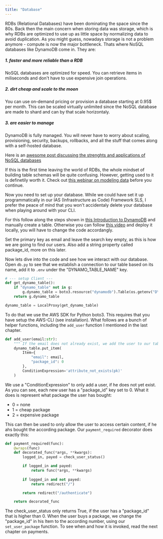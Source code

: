 ```yaml
---
title: "Database"
---
```


RDBs (Relational Databases) have been dominating the space since the 80s. Back then the main concern when
storing data was storage, which is why RDBs are optimized to use up as little space by normalizing data
to avoid duplication. As you might guess, nowadays storage is not a problem anymore - compute is now the
major bottleneck. Thats where NoSQL databases like DynamoDB come in. They are:

##### 1. faster and more reliable than a RDB
NoSQL databases are optimized for speed. You can retrieve items in miliseconds and don't have to use expensive join
operations.

##### 2. dirt cheap and scale to the moon
You can use on-demand pricing or provision a database starting at 0.95$ per month. This can be scaled virtually unlimited
since the NoSQL database are made to shard and can by that scale horizontaly.

##### 3. are easier to manage 
DynamoDB is fully managed. You will never have to worry about scaling, provisioning, security, backups, rollbacks, and all
the stuff that comes along with a self-hosted database. 

Here is an [awesome post discussing the strenghts and applications of NoSQL databases](https://www.reddit.com/r/aws/comments/11bpfen/comment/ja3itzd/?utm_source=share&utm_medium=web3x&utm_name=web3xcss&utm_term=1&utm_content=share_button)

If this is the first time leaving the world of RDBs, the whole mindset of building table schemas will be
quite confusing. However, getting used to it is definetily worth it.
Check out [this webinar on modeling data](https://www.youtube.com/watch?v=XMEkNZby95M) before you continue.

Now you need to set up your database. While we could have set it up programmatically in our IAS (Infrastructure
as Code) Framework SLS, I prefer the peace of mind that you won't accidentaly delete your database when playing around
with your CLI.

For this follow along the steps shown in [this Introduction to DynamoDB](https://www.youtube.com/watch?v=2k2GINpO308)
and manually create a table. Otherwise you can follow [this video](https://www.youtube.com/watch?v=vHeYz-C9hSk&list=PL9nWRykSBSFi5QD8ssI0W5odL9S0309E2&index=12)
and deploy it locally, you will have to change the code accordangly.

Set the primary key as email and leave the search key empty, as this is how we are going to find our users. Also
add a string property called package_id, more on this later.

Now lets dive into the code and see how we interact with our database. 
Open ``db.py`` to see that we establish a connection to our table based on its name, add it to ``.env`` under 
the "DYNAMO_TABLE_NAME" key.

```python db.py
# --- setup Client ---
def get_dynamo_table():
    if "dynamo_table" not in g:
        g.dynamo_table = boto3.resource("dynamodb").Table(os.getenv("DYNAMO_TABLE_NAME"))
    return g.dynamo_table

dynamo_table = LocalProxy(get_dynamo_table)
``` 

To do that we use the AWS SDK for Python boto3. This requires that you have setup the AWS-CLI (see installation).
What follows are a bunch of helper functions, including the ``add_user`` function I mentioned in the last chapter.


```python db.py
def add_user(email:str):
    """ If the email does not already exist, we add the user to our table """
    dynamo_table.put_item(    
        Item={
            "email": email,
            "package_id": 0
        },
        ConditionExpression='attribute_not_exists(pk)'
    )
```

We use a "ConditionExpression" to only add a user, if he does not yet exist. As you can see, each new user has a 
"package_id" key set to 0. What it does is represent what package the user has bought:
- 0 = none
- 1 = cheap package
- 2 = expensive package

This can then be used to only allow the user to access certain content, if he ahs bought the according package.
Our ``payment_required`` decorator does exactly this:

```python db.py
def payment_required(func):
    @wraps(func)
    def decorated_func(*args, **kwargs):
        logged_in, payed = check_user_status()

        if logged_in and payed:
            return func(*args, **kwargs)
        
        if logged_in and not payed:
            return redirect("/")

        return redirect("/authenticate")

    return decorated_func
```

The check_user_status only returns True, if the user has a "package_id" that is higher than 0.
When the user buys a package, we change the "package_id" in his Item to the according number, using our
``set_user_package`` function. To see when and how it is invoked, read the next chapter on payments.
